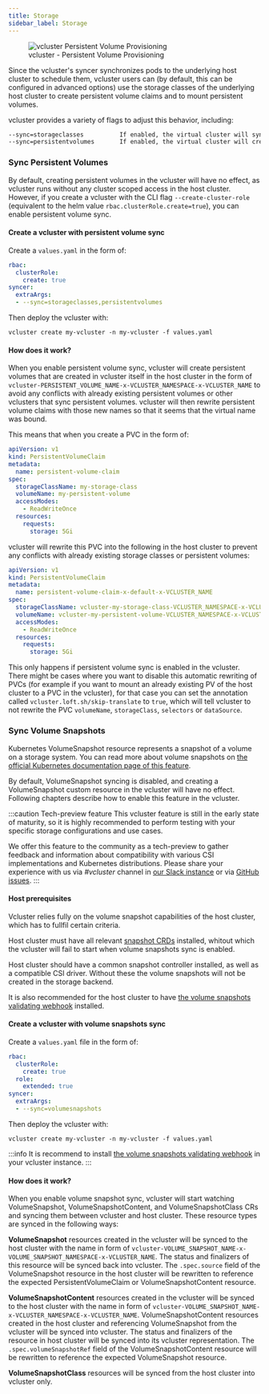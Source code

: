 ```yaml
---
title: Storage
sidebar_label: Storage
---
```


<figure>
  <img src="/docs/media/diagrams/vcluster-persistent-volume-provisioning.svg" alt="vcluster Persistent Volume Provisioning" />
  <figcaption>vcluster - Persistent Volume Provisioning</figcaption>
</figure>

Since the vcluster's syncer synchronizes pods to the underlying host cluster to schedule them, vcluster users can (by default, this can be configured in advanced options) use the storage classes of the underlying host cluster to create persistent volume claims and to mount persistent volumes.


vcluster provides a variety of flags to adjust this behavior, including:

```bash
--sync=storageclasses          If enabled, the virtual cluster will sync storage classes (make sure rbac.clusterRole.create is true in the options)
--sync=persistentvolumes       If enabled, the virtual cluster will create fake persistent volumes instead of copying the actual physical persistent volumes config (default true) (if false make sure rbac.clusterRole.create is true in the options)
```

### Sync Persistent Volumes

By default, creating persistent volumes in the vcluster will have no effect, as vcluster runs without any cluster scoped access in the host cluster. However, if you create a vcluster with the CLI flag `--create-cluster-role` (equivalent to the helm value `rbac.clusterRole.create=true`), you can enable persistent volume sync.

#### Create a vcluster with persistent volume sync

Create a `values.yaml` in the form of:

```yaml
rbac: 
  clusterRole:
    create: true
syncer:
  extraArgs:
  - --sync=storageclasses,persistentvolumes
```

Then deploy the vcluster with:

```
vcluster create my-vcluster -n my-vcluster -f values.yaml
```

#### How does it work?

When you enable persistent volume sync, vcluster will create persistent volumes that are created in vcluster itself in the host cluster in the form of `vcluster-PERSISTENT_VOLUME_NAME-x-VCLUSTER_NAMESPACE-x-VCLUSTER_NAME` to avoid any conflicts with already existing persistent volumes or other vclusters that sync persistent volumes. vcluster will then rewrite persistent volume claims with those new names so that it seems that the virtual name was bound.

This means that when you create a PVC in the form of:

```yaml
apiVersion: v1
kind: PersistentVolumeClaim
metadata:
  name: persistent-volume-claim
spec:
  storageClassName: my-storage-class
  volumeName: my-persistent-volume
  accessModes:
    - ReadWriteOnce
  resources:
    requests:
      storage: 5Gi
```

vcluster will rewrite this PVC into the following in the host cluster to prevent any conflicts with already existing storage classes or persistent volumes:
```yaml
apiVersion: v1
kind: PersistentVolumeClaim
metadata:
  name: persistent-volume-claim-x-default-x-VCLUSTER_NAME
spec:
  storageClassName: vcluster-my-storage-class-VCLUSTER_NAMESPACE-x-VCLUSTER_NAME
  volumeName: vcluster-my-persistent-volume-VCLUSTER_NAMESPACE-x-VCLUSTER_NAME
  accessModes:
    - ReadWriteOnce
  resources:
    requests:
      storage: 5Gi
```

This only happens if persistent volume sync is enabled in the vcluster. There might be cases where you want to disable this automatic rewriting of PVCs (for example if you want to mount an already existing PV of the host cluster to a PVC in the vcluster), for that case you can set the annotation called `vcluster.loft.sh/skip-translate` to `true`, which will tell vcluster to not rewrite the PVC `volumeName`, `storageClass`, `selectors` or `dataSource`. 


### Sync Volume Snapshots
Kubernetes VolumeSnapshot resource represents a snapshot of a volume on a storage system. You can read more about volume snapshots on [the official Kubernetes documentation page of this feature](https://kubernetes.io/docs/concepts/storage/volume-snapshots/).

By default, VolumeSnapshot syncing is disabled, and creating a VolumeSnapshot custom resource in the vcluster will have no effect. Following chapters describe how to enable this feature in the vcluster.

:::caution Tech-preview feature
This vcluster feature is still in the early state of maturity, so it is highly recommended to perform testing with your specific storage configurations and use cases.

We offer this feature to the community as a tech-preview to gather feedback and information about compatibility with various CSI implementations and Kubernetes distributions. Please share your experience with us via *#vcluster* channel in [our Slack instance](https://slack.loft.sh/) or via [GitHub issues](https://github.com/loft-sh/vcluster/issues).
:::

#### Host prerequisites
Vcluster relies fully on the volume snapshot capabilities of the host cluster, which has to fullfil certain criteria.

Host cluster must have all relevant [snapshot CRDs](https://github.com/kubernetes-csi/external-snapshotter/tree/master/client/config/crd) installed, whitout which the vcluster will fail to start when volume snapshots sync is enabled.

Host cluster should have a common snapshot controller installed, as well as a compatible CSI driver. Without these the volume snapshots will not be created in the storage backend.

It is also recommended for the host cluster to have [the volume snapshots validating webhook](https://github.com/kubernetes-csi/external-snapshotter#validating-webhook) installed. 

#### Create a vcluster with volume snapshots sync

Create a `values.yaml` file in the form of:

```yaml
rbac: 
  clusterRole:
    create: true
  role:
    extended: true
syncer:
  extraArgs:
  - --sync=volumesnapshots
```

Then deploy the vcluster with:

```
vcluster create my-vcluster -n my-vcluster -f values.yaml
```

:::info 
It is recommend to install [the volume snapshots validating webhook](https://github.com/kubernetes-csi/external-snapshotter#validating-webhook) in your vcluster instance. 
:::

#### How does it work?

When you enable volume snapshot sync, vcluster will start watching VolumeSnapshot, VolumeSnapshotContent, and VolumeSnapshotClass CRs and syncing them between vcluster and host cluster. These resource types are synced in the following ways:

**VolumeSnapshot** resources created in the vcluster will be synced to the host cluster with the name in form of `vcluster-VOLUME_SNAPSHOT_NAME-x-VOLUME_SNAPSHOT_NAMESPACE-x-VCLUSTER_NAME`. The status and finalizers of this resource will be synced back into vcluster. The `.spec.source` field of the VolumeSnapshot resource in the host cluster will be rewritten to reference the expected PersistentVolumeClaim or VolumeSnapshotContent resource.

**VolumeSnapshotContent** resources created in the vcluster will be synced to the host cluster with the name in form of `vcluster-VOLUME_SNAPSHOT_NAME-x-VCLUSTER_NAMESPACE-x-VCLUSTER_NAME`. VolumeSnapshotContent resources created in the host cluster and referencing VolumeSnapshot from the vcluster will be synced into vcluster. The status and finalizers of the resource in host cluster will be synced into its vcluster representation. The `.spec.volumeSnapshotRef` field of the VolumeSnapshotContent resource will be rewritten to reference the expected VolumeSnapshot resource.

**VolumeSnapshotClass** resources will be synced from the host cluster into vcluster only.